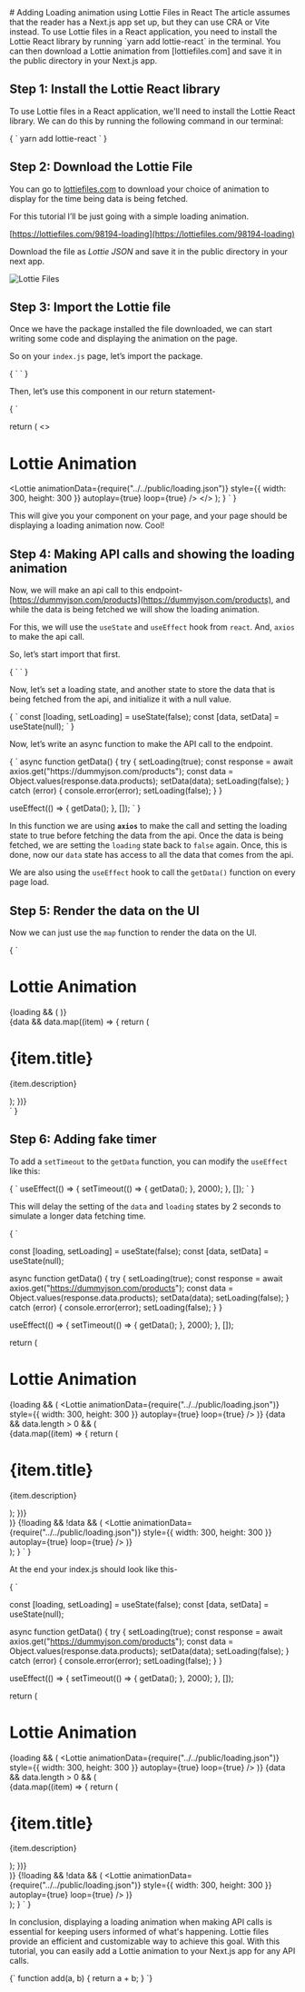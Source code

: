 
<div className="flex flex-col w-full m-auto gap-2">
<Centerdiv className="flex text-center mt-8 font-bold text-3xl">
# Adding Loading animation using Lottie Files in React
</Centerdiv>
The article assumes that the reader has a Next.js app set up, but they can use CRA or Vite instead. To use Lottie files in a React application, you need to install the Lottie React library by running `yarn add lottie-react` in the terminal. You can then download a Lottie animation from [lottiefiles.com] and save it in the public directory in your Next.js app.

## Step 1: Install the Lottie React library

To use Lottie files in a React application, we'll need to install the Lottie React library. We can do this by running the following command in our terminal:

<CodeBlock className="language-bash">
{
`
  yarn add lottie-react
`
}
</CodeBlock>

## Step 2: Download the Lottie File

You can go to [lottiefiles.com](http://lottiefiles.com) to download your choice of animation to display for the time being data is being fetched.

For this tutorial I’ll be just going with a simple loading animation.

[https://lottiefiles.com/98194-loading](https://lottiefiles.com/98194-loading)

Download the file as _Lottie JSON_ and save it in the public directory in your next app.

<Image
  src="/article-images/react-lottie-loading/1.png"
  alt="Lottie Files"
  width={200}
  height={200}
/>

## Step 3: Import the Lottie file

Once we have the package installed the file downloaded, we can start writing some code and displaying the animation on the page.

So on your `index.js` page, let’s import the package.

<CodeBlock className="language-jsx">
{
`
`
}
</CodeBlock>

Then, let’s use this component in our return statement-

<CodeBlock className="language-jsx">
{
`

  return (
    <>
      <h1 className="text-3xl">Lottie Animation</h1>
      <Lottie
        animationData={require("../../public/loading.json")}
        style={{ width: 300, height: 300 }}
        autoplay={true}
        loop={true}
      />
    </>
  );
}
`
}
</CodeBlock>

This will give you your component on your page, and your page should be displaying a loading animation now. Cool!

## Step 4: Making API calls and showing the loading animation

Now, we will make an api call to this endpoint- [https://dummyjson.com/products](https://dummyjson.com/products), and while the data is being fetched we will show the loading animation.

For this, we will use the `useState` and `useEffect` hook from `react`. And, `axios` to make the api call.

So, let’s start import that first.

<CodeBlock className="language-jsx">
{
`
`
}
</CodeBlock>

Now, let’s set a loading state, and another state to store the data that is being fetched from the api, and initialize it with a null value.

<CodeBlock className="language-jsx">
{
`
const [loading, setLoading] = useState(false);
const [data, setData] = useState(null);
`
}
</CodeBlock>

Now, let’s write an async function to make the API call to the endpoint.

<CodeBlock className="language-jsx">
{
  `
  async function getData() {
  try {
    setLoading(true);
    const response = await axios.get("https://dummyjson.com/products");
    const data = Object.values(response.data.products);
    setData(data);
    setLoading(false);
  } catch (error) {
    console.error(error);
    setLoading(false);
  }
}

useEffect(() => {
  getData();
}, []);
  `
}
</CodeBlock>

In this function we are using **`axios`** to make the call and setting the loading state to true before fetching the data from the api. Once the data is being fetched, we are setting the `loading` state back to `false` again. Once, this is done, now our `data` state has access to all the data that comes from the api.

We are also using the `useEffect` hook to call the `getData()` function on every page load.

## Step 5: Render the data on the UI

Now we can just use the `map` function to render the data on the UI.

<CodeBlock className="language-jsx">
{
  `
  <main className="px-6 py-4">
  <h1 className="text-3xl">Lottie Animation</h1>
  {loading && (
    <Lottie
      animationData={require("../../public/loading.json")}
      style={{ width: 300, height: 300 }}
      autoplay={true}
      loop={true}
    />
  )}
  <div className="flex flex-col gap-4">
    {data &&
      data.map((item) => {
        return (
          <div key={item.id}>
            <h1 className="font-bold text-lg">{item.title}</h1>
            <p>{item.description}</p>
          </div>
        );
      })}
  </div>
</main>
  `
}
</CodeBlock>

## Step 6: Adding fake timer

To add a `setTimeout` to the `getData` function, you can modify the `useEffect` like this:

<CodeBlock className="language-jsx">
{
`
useEffect(() => {
  setTimeout(() => {
    getData();
  }, 2000);
}, []);
`
}
</CodeBlock>

This will delay the setting of the `data` and `loading` states by 2 seconds to simulate a longer data fetching time.

<CodeBlock className="language-jsx">
{
`

  const [loading, setLoading] = useState(false);
  const [data, setData] = useState(null);

  async function getData() {
    try {
      setLoading(true);
      const response = await axios.get("https://dummyjson.com/products");
      const data = Object.values(response.data.products);
      setData(data);
      setLoading(false);
    } catch (error) {
      console.error(error);
      setLoading(false);
    }
  }

  useEffect(() => {
    setTimeout(() => {
      getData();
    }, 2000);
  }, []);

  return (
    <main className="px-6 py-4">
      <h1 className="text-3xl">Lottie Animation</h1>
      {loading && (
        <Lottie
          animationData={require("../../public/loading.json")}
          style={{ width: 300, height: 300 }}
          autoplay={true}
          loop={true}
        />
      )}
      {data && data.length > 0 && (
        <div className="flex flex-col gap-4">
          {data.map((item) => {
            return (
              <div key={item.id}>
                <h1 className="font-bold text-lg">{item.title}</h1>
                <p>{item.description}</p>
              </div>
            );
          })}
        </div>
      )}
      {!loading && !data && (
        <Lottie
          animationData={require("../../public/loading.json")}
          style={{ width: 300, height: 300 }}
          autoplay={true}
          loop={true}
        />
      )}
    </main>
  );
}
`
}
</CodeBlock>

At the end your index.js should look like this-

<CodeBlock className="language-jsx">
{
`

  const [loading, setLoading] = useState(false);
  const [data, setData] = useState(null);

  async function getData() {
    try {
      setLoading(true);
      const response = await axios.get("https://dummyjson.com/products");
      const data = Object.values(response.data.products);
      setData(data);
      setLoading(false);
    } catch (error) {
      console.error(error);
      setLoading(false);
    }
  }

  useEffect(() => {
    setTimeout(() => {
      getData();
    }, 2000);
  }, []);

  return (
    <main className="px-6 py-4">
      <h1 className="text-3xl">Lottie Animation</h1>
      {loading && (
        <Lottie
          animationData={require("../../public/loading.json")}
          style={{ width: 300, height: 300 }}
          autoplay={true}
          loop={true}
        />
      )}
      {data && data.length > 0 && (
        <div className="flex flex-col gap-4">
          {data.map((item) => {
            return (
              <div key={item.id}>
                <h1 className="font-bold text-lg">{item.title}</h1>
                <p>{item.description}</p>
              </div>
            );
          })}
        </div>
      )}
      {!loading && !data && (
        <Lottie
          animationData={require("../../public/loading.json")}
          style={{ width: 300, height: 300 }}
          autoplay={true}
          loop={true}
        />
      )}
    </main>
  );
}
` }

</CodeBlock>

In conclusion, displaying a loading animation when making API calls is essential for keeping users informed of what's happening. Lottie files provide an efficient and customizable way to achieve this goal. With this tutorial, you can easily add a Lottie animation to your Next.js app for any API calls.

<CodeBlock className="language-js">
  {`
function add(a, b) {
  return a + b;
}
`}
</CodeBlock>

</div>

